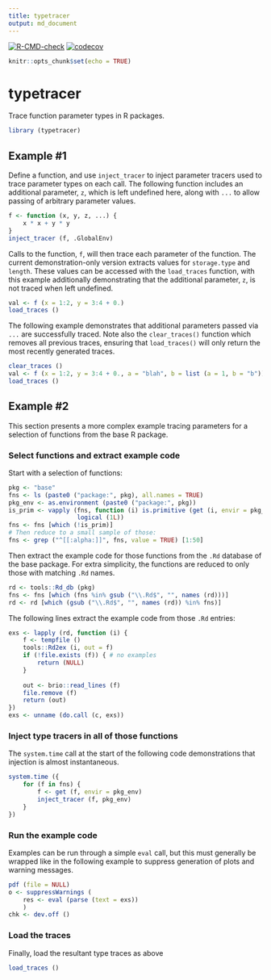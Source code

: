 ```yaml
---
title: typetracer
output: md_document
---
```


<!-- badges: start -->
[![R-CMD-check](https://github.com/mpadge/typetracer/workflows/R-CMD-check/badge.svg)](https://github.com/mpadge/typetracer/actions)
[![codecov](https://codecov.io/gh/mpadge/typetracer/branch/main/graph/badge.svg)](https://codecov.io/gh/mpadge/typetracer)
<!-- badges: end -->

```r
knitr::opts_chunk$set(echo = TRUE)
```

# typetracer

Trace function parameter types in R packages.

```r
library (typetracer)
```


## Example #1

Define a function, and use `inject_tracer` to inject parameter tracers used to
trace parameter types on each call. The following function includes an
additional parameter, `z`, which is left undefined here, along with `...` to
allow passing of arbitrary parameter values.

```r
f <- function (x, y, z, ...) {
    x * x + y * y
}
inject_tracer (f, .GlobalEnv)
```

Calls to the function, `f`, will then trace each parameter of the function. The
current demonstration-only version extracts values for `storage.type` and
`length`. These values can be accessed with the `load_traces` function, with
this example additionally demonstrating that the additional parameter, `z`, is
not traced when left undefined.

```r
val <- f (x = 1:2, y = 3:4 + 0.)
load_traces ()
```

The following example demonstrates that additional parameters passed via `...`
are successfully traced. Note also the `clear_traces()` function which removes
all previous traces, ensuring that `load_traces()` will only return the most
recently generated traces.

```r
clear_traces ()
val <- f (x = 1:2, y = 3:4 + 0., a = "blah", b = list (a = 1, b = "b"))
load_traces ()
```

## Example #2

This section presents a more complex example tracing parameters for a selection
of functions from the base R package.

### Select functions and extract example code

Start with a selection of functions:

```r
pkg <- "base"
fns <- ls (paste0 ("package:", pkg), all.names = TRUE)
pkg_env <- as.environment (paste0 ("package:", pkg))
is_prim <- vapply (fns, function (i) is.primitive (get (i, envir = pkg_env)),
                   logical (1L))
fns <- fns [which (!is_prim)]
# Then reduce to a small sample of those:
fns <- grep ("^[[:alpha:]]", fns, value = TRUE) [1:50]
```

Then extract the example code for those functions from the `.Rd` database of
the base package. For extra simplicity, the functions are reduced to only those
with matching `.Rd` names.

```r
rd <- tools::Rd_db (pkg)
fns <- fns [which (fns %in% gsub ("\\.Rd$", "", names (rd)))]
rd <- rd [which (gsub ("\\.Rd$", "", names (rd)) %in% fns)]
```

The following lines extract the example code from those `.Rd` entries:

```r
exs <- lapply (rd, function (i) {
    f <- tempfile ()
    tools::Rd2ex (i, out = f)
    if (!file.exists (f)) { # no examples
        return (NULL)
    }
    
    out <- brio::read_lines (f)
    file.remove (f)
    return (out)
})
exs <- unname (do.call (c, exs))
```

### Inject type tracers in all of those functions

The `system.time` call at the start of the following code demonstrations that
injection is almost instantaneous.

```r
system.time ({
    for (f in fns) {
        f <- get (f, envir = pkg_env)
        inject_tracer (f, pkg_env)
    }
})
```

### Run the example code

Examples can be run through a simple `eval` call, but this must generally be
wrapped like in the following example to suppress generation of plots and
warning messages.

```r
pdf (file = NULL)
o <- suppressWarnings (
    res <- eval (parse (text = exs))
    )
chk <- dev.off ()
```

### Load the traces

Finally, load the resultant type traces as above

```r
load_traces ()
```
